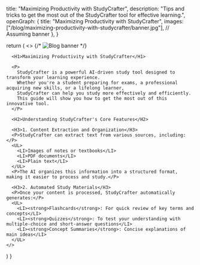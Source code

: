 
  title: "Maximizing Productivity with StudyCrafter",
  description: "Tips and tricks to get the most out of the StudyCrafter tool for effective learning.",
  openGraph: {
    title: "Maximizing Productivity with StudyCrafter",
    images: ["/blog/maximizing-productivity-with-studycrafter/banner.jpg"], // Assuming banner
  },
}

  return (
    <>
      {/* <Image
        src="/blog/maximizing-productivity-with-studycrafter/banner.jpg"
        alt="Blog banner"
        width={1200}
        height={600}
        className="rounded-2xl shadow-xl mb-8"
      /> */}

      <H1>Maximizing Productivity with StudyCrafter</H1>

      <P>
        StudyCrafter is a powerful AI-driven study tool designed to transform your learning experience. 
        Whether you're a student preparing for exams, a professional acquiring new skills, or a lifelong learner, 
        StudyCrafter can help you study more effectively and efficiently. 
        This guide will show you how to get the most out of this innovative tool.
      </P>

      <H2>Understanding StudyCrafter's Core Features</H2>

      <H3>1. Content Extraction and Organization</H3>
      <P>StudyCrafter can extract text from various sources, including:</P>
      <UL>
        <LI>Images of notes or textbooks</LI>
        <LI>PDF documents</LI>
        <LI>Plain text</LI>
      </UL>
      <P>The AI organizes this information into a structured format, making it easier to process and study.</P>

      <H3>2. Automated Study Materials</H3>
      <P>Once your content is processed, StudyCrafter automatically generates:</P>
      <UL>
        <LI><strong>Flashcards</strong>: For quick review of key terms and concepts</LI>
        <LI><strong>Quizzes</strong>: To test your understanding with multiple-choice and short-answer questions</LI>
        <LI><strong>Concept Summaries</strong>: Concise explanations of main ideas</LI>
      </UL>
    </>
  )
} 
